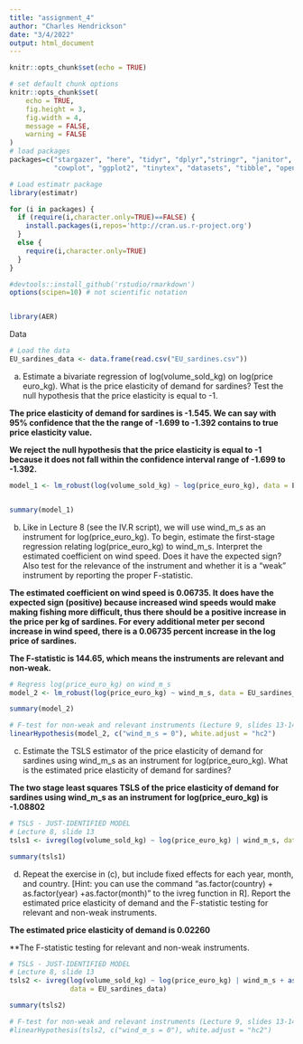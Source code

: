 ```yaml
---
title: "assignment_4"
author: "Charles Hendrickson"
date: "3/4/2022"
output: html_document
---
```


```r
knitr::opts_chunk$set(echo = TRUE)
```



```r

# set default chunk options
knitr::opts_chunk$set(
	echo = TRUE,
	fig.height = 3,
	fig.width = 4,
	message = FALSE,
	warning = FALSE
)
# load packages
packages=c("stargazer", "here", "tidyr", "dplyr","stringr", "janitor", 
           "cowplot", "ggplot2", "tinytex", "datasets", "tibble", "openxlsx", "estimatr", "car", "readxl", "AER")

# Load estimatr package
library(estimatr)

for (i in packages) {
  if (require(i,character.only=TRUE)==FALSE) {
    install.packages(i,repos='http://cran.us.r-project.org')
  }
  else {
    require(i,character.only=TRUE)
  }
}

#devtools::install_github('rstudio/rmarkdown')
options(scipen=10) # not scientific notation


library(AER)
```


Data
```r
# Load the data
EU_sardines_data <- data.frame(read.csv("EU_sardines.csv"))
```


(a) Estimate a bivariate regression of log(volume_sold_kg) on log(price euro_kg). What is the
price elasticity of demand for sardines? Test the null hypothesis that the price elasticity is equal to -1.

**The price elasticity of demand for sardines is -1.545. We can say with 95% confidence that the the range of -1.699 to -1.392 contains to true price elasticity value.** 

**We reject the null hypothesis that the price elasticity is equal to -1 because it does not fall within the confidence interval range of -1.699 to -1.392.**


```r
model_1 <- lm_robust(log(volume_sold_kg) ~ log(price_euro_kg), data = EU_sardines_data)


summary(model_1)

```


(b) Like in Lecture 8 (see the IV.R script), we will use wind_m_s as an instrument for
log(price_euro_kg). To begin, estimate the first-stage regression relating log(price_euro_kg) to wind_m_s. Interpret the estimated coefficient on wind speed. Does it have the expected sign?
Also test for the relevance of the instrument and whether it is a “weak” instrument by reporting the proper F-statistic.

**The estimated coefficient on wind speed is 0.06735. It does have the expected sign (positive) because increased wind speeds would make making fishing more difficult, thus there should be a positive increase in the price per kg of sardines. For every additional meter per second increase in wind speed, there is a 0.06735 percent increase in the log price of sardines.**

**The F-statistic is 144.65, which means the instruments are relevant and non-weak.** 

```r
# Regress log(price_euro_kg) on wind_m_s
model_2 <- lm_robust(log(price_euro_kg) ~ wind_m_s, data = EU_sardines_data)

summary(model_2)

# F-test for non-weak and relevant instruments (Lecture 9, slides 13-14)
linearHypothesis(model_2, c("wind_m_s = 0"), white.adjust = "hc2")
```


(c) Estimate the TSLS estimator of the price elasticity of demand for sardines using wind_m_s
as an instrument for log(price_euro_kg). What is the estimated price elasticity of demand for
sardines?

**The two stage least squares TSLS of the price elasticity of demand for sardines using wind_m_s as an instrument for log(price_euro_kg) is -1.08802**

```r
# TSLS - JUST-IDENTIFIED MODEL
# Lecture 8, slide 13
tsls1 <- ivreg(log(volume_sold_kg) ~ log(price_euro_kg) | wind_m_s, data = EU_sardines_data)

summary(tsls1)

```


(d) Repeat the exercise in (c), but include fixed effects for each year, month, and country. [Hint:
you can use the command “as.factor(country) + as.factor(year) +as.factor(month)” to the ivreg
function in R]. Report the estimated price elasticity of demand and the F-statistic testing for relevant and non-weak instruments.

**The estimated price elasticity of demand is 0.02260**

**The F-statistic testing for relevant and non-weak instruments.


```r
# TSLS - JUST-IDENTIFIED MODEL
# Lecture 8, slide 13
tsls2 <- ivreg(log(volume_sold_kg) ~ log(price_euro_kg) | wind_m_s + as.factor(country) + as.factor(year) + as.factor(month), 
               data = EU_sardines_data)

summary(tsls2)

# F-test for non-weak and relevant instruments (Lecture 9, slides 13-14)
#linearHypothesis(tsls2, c("wind_m_s = 0"), white.adjust = "hc2")
```






































